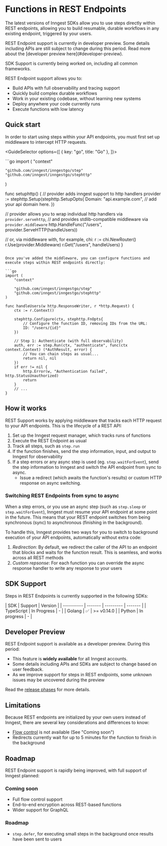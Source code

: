 

# Functions in REST Endpoints

The latest versions of Inngest SDKs allow you to use steps directly within REST endpoints, allowing you to build resumable, durable workflows in any existing endpoint, triggered by your users.


<Info>
  REST Endpoint support is currently in developer preview. Some details including APIs are still subject to change during this period. Read more about the [developer preview here](#developer-preview).

  SDK Support is currently being worked on, including all common frameworks.
</Info>

REST Endpoint support allows you to:

* Build APIs with full observability and tracing support
* Quickly build complex durable workflows
* Work in your existing codebase, without learning new systems
* Deploy anywhere your code currently runs
* Execute functions with low latency


## Quick start

In order to start using steps within your API endpoints, you must first set up middleware to intercept HTTP requests.

<GuideSelector
  options={[
    { key: "go", title: "Go" },
  ]}>

<GuideSection show="go">
```go
import (
	"context"

	"github.com/inngest/inngestgo/step"
	"github.com/inngest/inngestgo/stephttp"
)

func setuphttp() {
	// provider adds inngest support to http handlers
	provider := stephttp.Setup(stephttp.SetupOpts{
		Domain: "api.example.com", // add your api domain here.
	})

  // provider allows you to wrap individual http handlers via `provider.servehttp`,
  // and provides stdlib-compatible middleware via `provider.middleware`
  http.HandleFunc("/users", provider.ServeHTTP(handleUsers))

  // or, via middleware with, for example, chi:
  r := chi.NewRouter()
  r.Use(provider.Middleware)
  r.Get("/users", handleUsers)
}
```

Once you've added the middleware, you can configure functions and execute steps within REST endpoints directly:

```go
import (
	"context"

	"github.com/inngest/inngestgo/step"
	"github.com/inngest/inngestgo/stephttp"
)

func handleUsers(w http.ResponseWriter, r *http.Request) {
	ctx := r.Context()

	stephttp.Configure(ctx, stephttp.FnOpts{
		// Configure the function ID, removing IDs from the URL:
		ID: "/users/{id}"
	})

	// Step 1: Authenticate (with full observability)
	auth, err := step.Run(ctx, "authenticate", func(ctx context.Context) (*AuthResult, error) {
		// You can chain steps as usual...
		return nil, nil
	})
	if err != nil {
		http.Error(w, "Authentication failed", http.StatusUnauthorized)
		return
	}
	// ...
}
```

</GuideSection>

</GuideSelector>

## How it works

REST Support works by applying middleware that tracks each HTTP request to your API endpoints.  This is the lifecycle of a REST API:

1. Set up the Inngest request manager, which tracks runs of functions 
2. Execute the REST Endpoint as usual
3. Track all steps, such as `step.run`
4. If the function finishes, send the step information, input, and output to Inngest for observability
5. If a step errors or any async step is used (eg. `step.waitForEvent`), send the step information to Inngest and switch the API endpoint from sync to async.
    * Issue a redirect (which awaits the function's results) or custom HTTP response on async switching.

### Switching REST Endpoints from sync to async

When a step errors, or you use an async step (such as `step.sleep` or `step.waitForEvent`), Inngest must resume your API endpoint at some point in the future.  This means
that your REST endpoint switches from being synchronous (sync) to asynchronous (finishing in the background).

To handle this, Inngest provides two ways for you to switch to background execution of your API endpoints, automatically without extra code:

1. *Redirection*:  By default, we redirect the caller of the API to an endpoint that blocks and waits for the function result.  This is seamless, and works across all REST methods
2. *Custom repsonse*:  For each function you can override the async response handler to write any response to your users 

## SDK Support

Steps in REST Endpoints is currently supported in the following SDKs:

| SDK        | Support | Version |
| ---------- | ------- | --------- | ------- |
| TypeScript | In Progress      | -  |
| Golang     | ✅      | >= v0.14.0  |
| Python     | In progress | -       |

## Developer Preview

REST Endpoint support is available as a developer preview. During this period:

* This feature is **widely available** for all Inngest accounts.
* Some details including APIs and SDKs are subject to change based on user feedback.
* As we improve support for steps in REST endpoints, some unknown issues may be uncovered during the preview

Read the [release phases](/docs/release-phases) for more details.

## Limitations

Because REST endpoints are initialized by your own users instead of Inngest, there are several key considerations and differences to know:

* [Flow control](/docs/guides/flow-control) is not available (See "Coming soon")
* Redirects currently wait for up to 5 minutes for the function to finish in the background

## Roadmap

REST Endpoint support is rapidly being improved, with full support of Inngest planned:

### Coming soon

* Full flow control support
* End-to-end encryption across REST-based functions
* Wider support for GraphQL

### Roadmap

* `step.defer`, for executing small steps in the background once results have been sent to users

